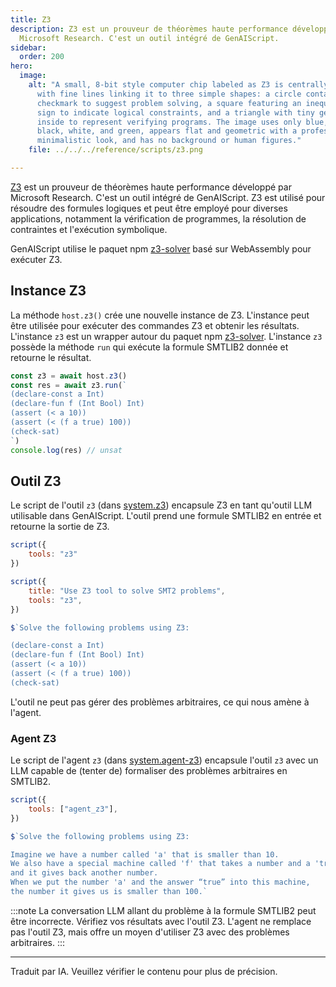```yaml
---
title: Z3
description: Z3 est un prouveur de théorèmes haute performance développé par
  Microsoft Research. C'est un outil intégré de GenAIScript.
sidebar:
  order: 200
hero:
  image:
    alt: "A small, 8-bit style computer chip labeled as Z3 is centrally positioned,
      with fine lines linking it to three simple shapes: a circle containing a
      checkmark to suggest problem solving, a square featuring an inequality
      sign to indicate logical constraints, and a triangle with tiny gears
      inside to represent verifying programs. The image uses only blue, gray,
      black, white, and green, appears flat and geometric with a professional,
      minimalistic look, and has no background or human figures."
    file: ../../../reference/scripts/z3.png

---
```


[Z3](https://microsoft.github.io/z3guide/) est un prouveur de théorèmes haute performance développé par Microsoft Research. C'est un outil intégré de GenAIScript. Z3 est utilisé pour résoudre des formules logiques et peut être employé pour diverses applications, notamment la vérification de programmes, la résolution de contraintes et l'exécution symbolique.

GenAIScript utilise le paquet npm [z3-solver](https://www.npmjs.com/package/z3-solver) basé sur WebAssembly pour exécuter Z3.

## Instance Z3

La méthode `host.z3()` crée une nouvelle instance de Z3. L'instance peut être utilisée pour exécuter des commandes Z3 et obtenir les résultats. L'instance `z3` est un wrapper autour du paquet npm [z3-solver](https://www.npmjs.com/package/z3-solver). L'instance `z3` possède la méthode `run` qui exécute la formule SMTLIB2 donnée et retourne le résultat.

```js
const z3 = await host.z3()
const res = await z3.run(`
(declare-const a Int)
(declare-fun f (Int Bool) Int)
(assert (< a 10))
(assert (< (f a true) 100))
(check-sat)
`)
console.log(res) // unsat
```

## Outil Z3

Le script de l'outil `z3` (dans [system.z3](../../../reference/reference/scripts/system#systemz3/)) encapsule Z3 en tant qu'outil LLM utilisable dans GenAIScript. L'outil prend une formule SMTLIB2 en entrée et retourne la sortie de Z3.

```js
script({
    tools: "z3"
})

script({
    title: "Use Z3 tool to solve SMT2 problems",
    tools: "z3",
})

$`Solve the following problems using Z3:

(declare-const a Int)
(declare-fun f (Int Bool) Int)
(assert (< a 10))
(assert (< (f a true) 100))
(check-sat)
```

L'outil ne peut pas gérer des problèmes arbitraires, ce qui nous amène à l'agent.

### Agent Z3

Le script de l'agent `z3` (dans [system.agent-z3](../../../reference/reference/scripts/system#systemagent_z3/)) encapsule l'outil `z3` avec un LLM capable de (tenter de) formaliser des problèmes arbitraires en SMTLIB2.

```js
script({
    tools: ["agent_z3"],
})

$`Solve the following problems using Z3:

Imagine we have a number called 'a' that is smaller than 10. 
We also have a special machine called 'f' that takes a number and a 'true'/'false' answer, 
and it gives back another number. 
When we put the number 'a' and the answer “true” into this machine, 
the number it gives us is smaller than 100.`
```

:::note
La conversation LLM allant du problème à la formule SMTLIB2 peut être incorrecte. Vérifiez vos résultats avec l'outil Z3. L'agent ne remplace pas l'outil Z3, mais offre un moyen d'utiliser Z3 avec des problèmes arbitraires.
:::

<hr />

Traduit par IA. Veuillez vérifier le contenu pour plus de précision.
